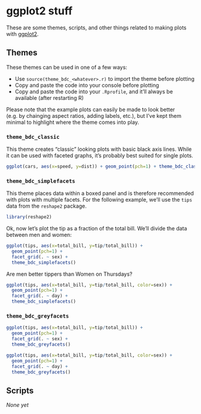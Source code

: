 ggplot2 stuff
========================================================

These are some themes, scripts, and other things related to making plots with
[ggplot2](http://ggplot2.org).

Themes
---------------

These themes can be used in one of a few ways:

* Use `source(theme_bdc_<whatever>.r)` to import the theme before plotting
* Copy and paste the code into your console before plotting
* Copy and paste the code into your `.Rprofile`, and it'll always be available (after restarting R)

Please note that the example plots can easily be made to look better (e.g. by chainging aspect ratios, adding labels, etc.), but I've kept them minimal to highlight where the theme comes into play.

### `theme_bdc_classic`

This theme creates "classic" looking plots with basic black axis lines. While it can be used with faceted graphs, it's probably best suited for single plots.

```r
ggplot(cars, aes(x=speed, y=dist)) + geom_point(pch=1) + theme_bdc_classic()
```


### `theme_bdc_simplefacets`

This theme places data within a boxed panel and is therefore recommended with plots with multiple facets. For the following example, we'll use the `tips` data from the `reshape2` package.

```r
library(reshape2)
```

Ok, now let's plot the tip as a fraction of the total bill. We'll divide the data between men and women:

```r
ggplot(tips, aes(x=total_bill, y=tip/total_bill)) +
  geom_point(pch=1) +
  facet_grid(. ~ sex) +
  theme_bdc_simplefacets()
```

Are men better tippers than Women on Thursdays?

```r
ggplot(tips, aes(x=total_bill, y=tip/total_bill, color=sex)) +
  geom_point(pch=1) +
  facet_grid(. ~ day) +
  theme_bdc_simplefacets()
```

### `theme_bdc_greyfacets`

```r
ggplot(tips, aes(x=total_bill, y=tip/total_bill)) +
  geom_point(pch=1) +
  facet_grid(. ~ sex) +
  theme_bdc_greyfacets()
```

```r
ggplot(tips, aes(x=total_bill, y=tip/total_bill, color=sex)) +
  geom_point(pch=1) +
  facet_grid(. ~ day) +
  theme_bdc_greyfacets()
```

Scripts
----------
*None yet*